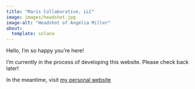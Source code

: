 ```yaml
---
title: "Maris Collaborative, LLC"
image: images/headshot.jpg 
image-alt: "Headshot of Angelia Miller"
about: 
  template: solana
---
```


Hello, I'm so happy you're here!

I'm currently in the process of developing this website. Please check back later! 

In the meantime, visit [my personal website](https://angeliamiller.github.io)
